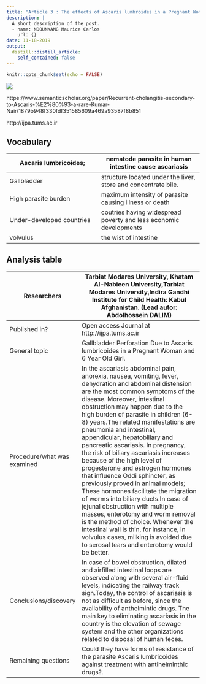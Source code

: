 ```yaml
---
title: "Article 3 : The effects of Ascaris lumbroides in a Pregnant Woman and 6 Year Old Girl"
description: |
  A short description of the post.
  - name: NDOUNKANG Maurice Carlos
    url: {}
date: 11-18-2019
output:
  distill::distill_article:
    self_contained: false
---
```


```r
knitr::opts_chunk$set(echo = FALSE)
```
![](image/2-Figure1-1.png)

https://www.semanticscholar.org/paper/Recurrent-cholangitis-secondary-to-Ascaris-%E2%80%93-a-rare-Kumar-Nair/1879b948f330fdf351585609a469a93587f8b851

http://ijpa.tums.ac.ir 

## Vocabulary  
|Ascaris lumbricoides;                                           |nematode parasite in human intestine cause ascariasis                                                                                                                                                                                            |
| ------------------------------------------------------------------------------------------------------------------------------------------------- | ------------------------------------------------------------------------------------------------------------------------------------------------------------------ |
|Gallbladder                                                    |structure located under the liver, store and concentrate bile.                                                                                                                                                                                                        |
|High parasite burden                                           |maximum intensity of parasite causing illness or death                                                                                                                                                                                          |
|Under-developed countries                                      |coutries having widespread poverty and less economic developments                                                                                                                                                                                                                                                                                                                      |
|volvulus                                                       | the wist of intestine                                                                                                                                                                                                                                                                                                                                                                  |

## Analysis table 

|Researchers                  |Tarbiat Modares University, Khatam Al-Nabieen University,Tarbiat Modares University,Indira Gandhi Institute for Child Health: Kabul Afghanistan. (Lead autor: Abdolhossein DALIM)                                                                                                                                                                                                                                    |
| ---------------------------- | -------------------------------------------------------------------------------------------------------------------------------------------------------------------------------------------------------------------------------------------------------------------------------------------------------------------------------------------------------------------------------------------------------------------------------------------------------- |
|Published in?                                                 | Open access Journal at http://ijpa.tums.ac.ir                                                                                                                                                                                                                         |
|General topic                                                 | Gallbladder Perforation Due to Ascaris lumbricoides in a Pregnant Woman and 6 Year Old Girl.                                                                                                                                                                                                                                                                                                                                                                                                                                                                                                                                                                                                                                    |
|Procedure/what was examined                                   | In the ascariasis abdominal pain, anorexia, nausea, vomiting, fever, dehydration and abdominal distension are the most common symptoms of the disease. Moreover, intestinal obstruction may happen due to the high burden of parasite in children (6-8) years.The related manifestations are pneumonia and intestinal, appendicular, hepatobiliary and pancreatic ascariasis. In pregnancy, the risk of biliary ascariasis increases because of the high level of progesterone and estrogen hormones that influence Oddi sphincter, as previously proved in animal models; These hormones facilitate the migration of worms into biliary ducts.In case of jejunal obstruction with multiple masses, enterotomy and worm removal is the method of choice. Whenever the intestinal wall is thin, for instance, in volvulus cases, milking is avoided due to serosal tears and enterotomy would be better.                                                                                                                                                                                                                                                                                                                                                                                                                                                                                                                                                                                                                                                                                                                              |
|Conclusions/discovery                                       |  In case of bowel obstruction, dilated and airfilled intestinal loops are observed along with several air-fluid      levels, indicating the railway track sign.Today, the control of ascariasis is not as difficult as before, since the availability of anthelmintic drugs. The main key to eliminating ascariasis in the country is the elevation of sewage system and the other organizations related to disposal of human feces.                                                                                                                                                                                                                                                                                                                                                                                                                            |
|Remaining questions                                          | Could they have forms of resistance of the parasite Ascaris lumbricoides against treatment with antihelminthic drugs?.                                                                                                                                                                                                                                                                                                                                                                                                                                                                                                                                                                                 | 
